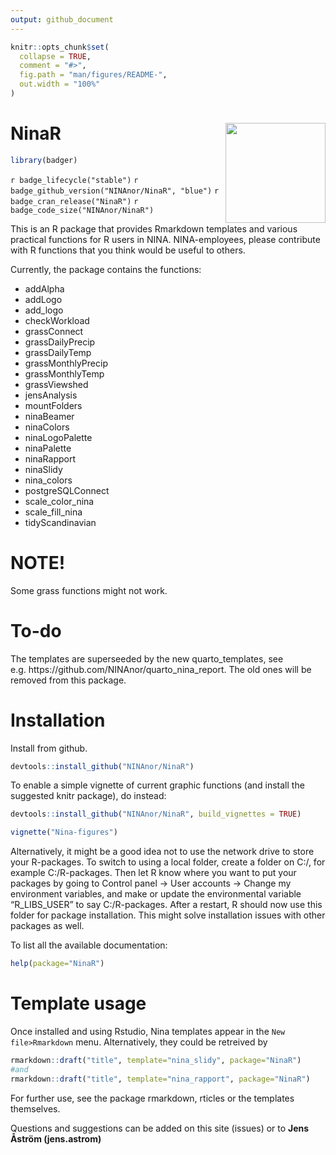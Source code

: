 ```yaml
---
output: github_document
---
```


<!-- README.md is generated from README.Rmd. Please edit that file -->

```r
knitr::opts_chunk$set(
  collapse = TRUE,
  comment = "#>",
  fig.path = "man/figures/README-",
  out.width = "100%"
)
```

# NinaR <img src="https://github.com/NINAnor/NinaR/blob/master/inst/img/NinaR_logo.png" align="right" width="160px"/>

<!-- badges: start -->
```r
library(badger)
```
`r badge_lifecycle("stable")` 
`r badge_github_version("NINAnor/NinaR", "blue")`
`r badge_cran_release("NinaR")`
`r badge_code_size("NINAnor/NinaR")`
<!-- badges: end -->

This is an R package that provides Rmarkdown templates and various practical functions for R users in NINA. NINA-employees, please contribute with R functions that you think would be useful to others. 

Currently, the package contains the functions:

* addAlpha
* addLogo
* add_logo
* checkWorkload
* grassConnect
* grassDailyPrecip
* grassDailyTemp
* grassMonthlyPrecip
* grassMonthlyTemp
* grassViewshed
* jensAnalysis
* mountFolders
* ninaBeamer
* ninaColors
* ninaLogoPalette
* ninaPalette
* ninaRapport
* ninaSlidy
* nina_colors
* postgreSQLConnect
* scale_color_nina
* scale_fill_nina
* tidyScandinavian

# NOTE!
Some grass functions might not work.

# To-do
The templates are superseeded by the new quarto_templates, see e.g. https://github.com/NINAnor/quarto_nina_report. The old ones will be removed from this package.

# Installation

Install from github.
```r
devtools::install_github("NINAnor/NinaR")
```
To enable a simple vignette of current graphic functions (and install the suggested knitr package), do instead:

```r
devtools::install_github("NINAnor/NinaR", build_vignettes = TRUE)

vignette("Nina-figures")
```

Alternatively, it might be a good idea not to use the network drive to store your R-packages. To switch to using a local folder, create a folder on C:/, for example C:/R-packages. Then let R know where you want to put your packages by going to Control panel -> User accounts -> Change my environment variables, and make or update the environmental variable "R_LIBS_USER" to say C:/R-packages. After a restart, R should now use this folder for package installation. This might solve installation issues with other packages as well.


To list all the available documentation:
```r
help(package="NinaR")
```


# Template usage
Once installed and using Rstudio, Nina templates appear in the `New file>Rmarkdown` menu. Alternatively, they could be retreived by 
```r 
rmarkdown::draft("title", template="nina_slidy", package="NinaR")
#and
rmarkdown::draft("title", template="nina_rapport", package="NinaR")
``` 
For further use, see the package rmarkdown, rticles or the templates themselves.

Questions and suggestions can be added on this site (issues) or to **Jens Åström (jens.astrom)**
